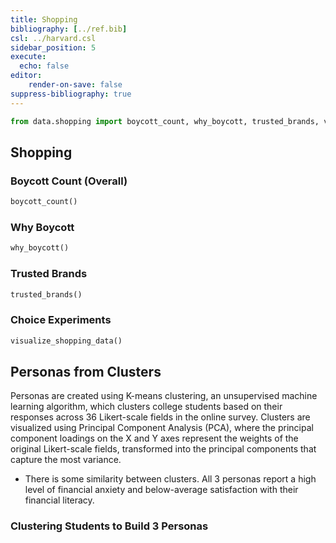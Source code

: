 ```yaml
---
title: Shopping
bibliography: [../ref.bib]
csl: ../harvard.csl
sidebar_position: 5
execute:
  echo: false
editor:
    render-on-save: false
suppress-bibliography: true
---
```



```python
from data.shopping import boycott_count, why_boycott, trusted_brands, visualize_shopping_data
```

## Shopping

### Boycott Count (Overall)
```python
boycott_count()
```

### Why Boycott
```python
why_boycott()
```

### Trusted Brands
```python
trusted_brands()
```

### Choice Experiments
```python
visualize_shopping_data()
```

## Personas from Clusters
Personas are created using K-means clustering, an unsupervised machine learning algorithm, which clusters college students based on their responses across 36 Likert-scale fields in the online survey. Clusters are visualized using Principal Component Analysis (PCA), where the principal component loadings on the X and Y axes represent the weights of the original Likert-scale fields, transformed into the principal components that capture the most variance.

- There is some similarity between clusters. All 3 personas report a high level of financial anxiety and below-average satisfaction with their financial literacy.

### Clustering Students to Build 3 Personas

